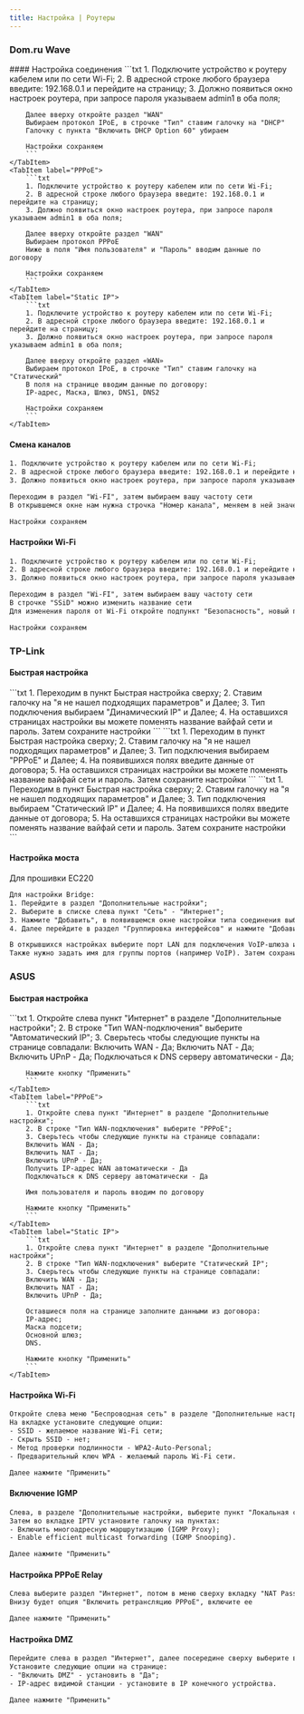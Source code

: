 ```yaml
---
title: Настройка | Роутеры
---
```



### Dom.ru Wave
<CardGrid>
    <LinkCard
        title="TP-Link в БЗ"
        href="https://clever.ertelecom.ru/content/space/4/folder/631/article/2312"
        target="_blank"
        description="Открыть инструкции TP-Link в базе знаний"
    />
    <LinkCard
        title="TP-Link на сайте"
        href="https://dom.ru/service/knowledgebase/instruktsii-po-oborudovaniyu/router__TPLink"
        target="_blank"
        description="Открыть инструкции TP-Link на сайте"
    />
</CardGrid>
#### Настройка соединения
<Tabs>
    <TabItem label="DHCP">
        ```txt
        1. Подключите устройство к роутеру кабелем или по сети Wi-Fi;
        2. В адресной строке любого браузера введите: 192.168.0.1 и перейдите на страницу;
        3. Должно появиться окно настроек роутера, при запросе пароля указываем admin1 в оба поля;

        Далее вверху откройте раздел "WAN"
        Выбираем протокол IPoE, в строчке "Тип" ставим галочку на "DHCP"
        Галочку с пункта "Включить DHCP Option 60" убираем

        Настройки сохраняем
        ```
    </TabItem>
    <TabItem label="PPPoE">
        ```txt
        1. Подключите устройство к роутеру кабелем или по сети Wi-Fi;
        2. В адресной строке любого браузера введите: 192.168.0.1 и перейдите на страницу;
        3. Должно появиться окно настроек роутера, при запросе пароля указываем admin1 в оба поля;

        Далее вверху откройте раздел "WAN"
        Выбираем протокол PPPoE
        Ниже в поля "Имя пользователя" и "Пароль" вводим данные по договору

        Настройки сохраняем
        ```
    </TabItem>
    <TabItem label="Static IP">
        ```txt
        1. Подключите устройство к роутеру кабелем или по сети Wi-Fi;
        2. В адресной строке любого браузера введите: 192.168.0.1 и перейдите на страницу;
        3. Должно появиться окно настроек роутера, при запросе пароля указываем admin1 в оба поля;

        Далее вверху откройте раздел «WAN»
        Выбираем протокол IPoE, в строчке "Тип" ставим галочку на "Статический"
        В поля на странице вводим данные по договору:
        IP-адрес, Маска, Шлюз, DNS1, DNS2

        Настройки сохраняем
        ```
    </TabItem>
</Tabs>

#### Смена каналов
```txt
1. Подключите устройство к роутеру кабелем или по сети Wi-Fi;
2. В адресной строке любого браузера введите: 192.168.0.1 и перейдите на страницу;
3. Должно появиться окно настроек роутера, при запросе пароля указываем admin или admin1 (если свой пароль не ставили);

Переходим в раздел "Wi-FI", затем выбираем вашу частоту сети
В открывшемся окне нам нужна строчка "Номер канала", меняем в ней значение на

Настройки сохраняем
```

#### Настройки Wi-Fi
```txt
1. Подключите устройство к роутеру кабелем или по сети Wi-Fi;
2. В адресной строке любого браузера введите: 192.168.0.1 и перейдите на страницу;
3. Должно появиться окно настроек роутера, при запросе пароля указываем admin или admin1 (если свой пароль не ставили);

Переходим в раздел "Wi-FI", затем выбираем вашу частоту сети
В строчке "SSiD" можно изменить название сети
Для изменения пароля от Wi-Fi откройте подпункт "Безопасность", новый пароль вводим в строчке "Предварительный общий ключ"

Настройки сохраняем
```

### TP-Link
<CardGrid>
    <LinkCard
        title="TP-Link в БЗ"
        href="https://clever.ertelecom.ru/content/space/4/folder/631/article/2312"
        target="_blank"
        description="Открыть инструкции TP-Link в базе знаний"
    />
    <LinkCard
        title="TP-Link на сайте"
        href="https://dom.ru/service/knowledgebase/instruktsii-po-oborudovaniyu/router__TPLink"
        target="_blank"
        description="Открыть инструкции TP-Link на сайте"
    />
</CardGrid>

#### Быстрая настройка
<Tabs>
    <TabItem label="DHCP">
        ```txt
        1. Переходим в пункт Быстрая настройка сверху;
        2. Ставим галочку на "я не нашел подходящих параметров" и Далее;
        3. Тип подключения выбираем "Динамический IP" и Далее;
        4. На оставшихся страницах настройки вы можете поменять название вайфай сети и пароль. Затем сохраните настройки
        ```
    </TabItem>
    <TabItem label="PPPoE">
        ```txt
        1. Переходим в пункт Быстрая настройка сверху;
        2. Ставим галочку на "я не нашел подходящих параметров" и Далее;
        3. Тип подключения выбираем "PPPoE" и Далее;
        4. На появившихся полях введите данные от договора;
        5. На оставшихся страницах настройки вы можете поменять название вайфай сети и пароль. Затем сохраните настройки
        ```
    </TabItem>
    <TabItem label="Static IP">
        ```txt
        1. Переходим в пункт Быстрая настройка сверху;
        2. Ставим галочку на "я не нашел подходящих параметров" и Далее;
        3. Тип подключения выбираем "Статический IP" и Далее;
        4. На появившихся полях введите данные от договора;
        5. На оставшихся страницах настройки вы можете поменять название вайфай сети и пароль. Затем сохраните настройки
        ```
    </TabItem>
</Tabs>

#### Настройка моста
Для прошивки EC220
```txt
Для настройки Bridge:
1. Перейдите в раздел "Дополнительные настройки";
2. Выберите в списке слева пункт "Сеть" - "Интернет";
3. Нажмите "Добавить", в появившемся окне настройки типа соединения выберите "Мост" и нажмите "Сохранить";
4. Далее перейдите в раздел "Группировка интерфейсов" и нажмите "Добавить"

В открывшихся настройках выберите порт LAN для подключения VoIP-шлюза и созданное до этого Bridge-соединение
Также нужно задать имя для группы портов (например VoIP). Затем сохраните настройки
```

### ASUS
<CardGrid>
    <LinkCard
        title="ASUS в БЗ"
        href="https://clever.ertelecom.ru/content/space/4/folder/631/article/2520"
        target="_blank"
        description="Открыть инструкции ASUS в базе знаний"
    />
    <LinkCard
        title="ASUS на сайте"
        href="https://dom.ru/service/knowledgebase/instruktsii-po-oborudovaniyu/router__ASUS"
        target="_blank"
        description="Открыть инструкции ASUS на сайте"
    />
</CardGrid>

#### Быстрая настройка
<Tabs>
    <TabItem label="DHCP">
        ```txt
        1. Откройте слева пункт "Интернет" в разделе "Дополнительные настройки";
        2. В строке "Тип WAN-подключения" выберите "Автоматический IP";
        3. Сверьтесь чтобы следующие пункты на странице совпадали:
        Включить WAN - Да;
        Включить NAT - Да;
        Включить UPnP - Да;
        Подключаться к DNS серверу автоматически - Да;

        Нажмите кнопку "Применить"
        ```
    </TabItem>
    <TabItem label="PPPoE">
        ```txt
        1. Откройте слева пункт "Интернет" в разделе "Дополнительные настройки";
        2. В строке "Тип WAN-подключения" выберите "PPPoE";
        3. Сверьтесь чтобы следующие пункты на странице совпадали:
        Включить WAN - Да;
        Включить NAT - Да;
        Включить UPnP - Да;
        Получить IP-адрес WAN автоматически - Да
        Подключаться к DNS серверу автоматически - Да

        Имя пользователя и пароль вводим по договору

        Нажмите кнопку "Применить"
        ```
    </TabItem>
    <TabItem label="Static IP">
        ```txt
        1. Откройте слева пункт "Интернет" в разделе "Дополнительные настройки";
        2. В строке "Тип WAN-подключения" выберите "Статический IP";
        3. Сверьтесь чтобы следующие пункты на странице совпадали:
        Включить WAN - Да;
        Включить NAT - Да;
        Включить UPnP - Да;

        Оставшиеся поля на странице заполните данными из договора:
        IP-адрес;
        Маска подсети;
        Основной шлюз;
        DNS.

        Нажмите кнопку "Применить"
        ```
    </TabItem>
</Tabs>

#### Настройка Wi-Fi
```txt
Откройте слева меню "Беспроводная сеть" в разделе "Дополнительные настройки"
На вкладке установите следующие опции:
- SSID - желаемое название Wi-Fi сети;
- Скрыть SSID - нет;
- Метод проверки подлинности - WPA2-Auto-Personal;
- Предварительный ключ WPA - желаемый пароль Wi-Fi сети.

Далее нажмите "Применить"
```


#### Включение IGMP
```txt
Слева, в разделе "Дополнительные настройки, выберите пункт "Локальная сеть"
Затем во вкладке IPTV установите галочку на пунктах:
- Включить многоадресную маршрутизацию (IGMP Proxy);
- Enable efficient multicast forwarding (IGMP Snooping).

Далее нажмите "Применить"
```

#### Настройка PPPoE Relay
```txt
Слева выберите раздел "Интернет", потом в меню сверху вкладку "NAT Passthrough"
Внизу будет опция "Включить ретрансляцию PPPoE", включите ее

Далее нажмите "Применить"
```

#### Настройка DMZ
```txt
Перейдите слева в раздел "Интернет", далее посередине сверху выберите вкладку "DMZ"
Установите следующие опции на странице:
- "Включить DMZ" - установить в "Да";
- IP-адрес видимой станции - установите в IP конечного устройства.

Далее нажмите "Применить"
```
